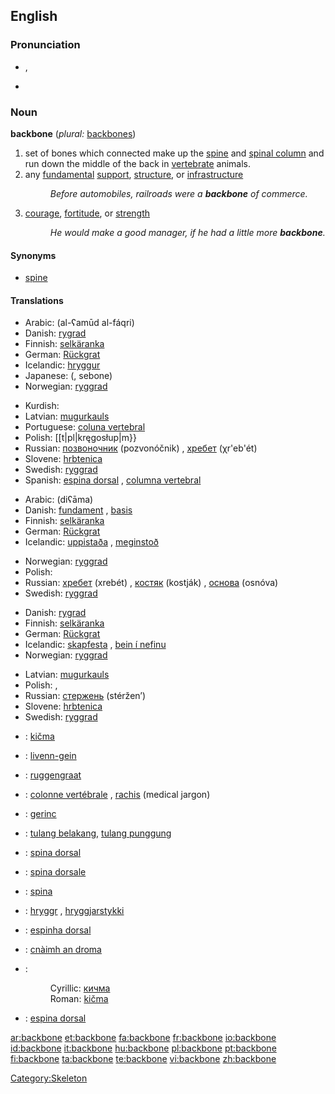 ==English==

===Pronunciation===
* {{IPA|/ˈbækˌbəʊn/}}, {{SAMPA|/"b{k%b@Un/}}
* {{audio|en-us-backbone.ogg|Audio (US)}}

===Noun===
'''backbone'''  (''plural:'' [[backbones]])

# set of bones which connected make up the [[spine]] and [[spinal column]] and run down the middle of the back in [[vertebrate]] animals.
# any [[fundamental]] [[support]], [[structure]], or [[infrastructure]]
#: ''Before automobiles, railroads were a '''backbone''' of commerce.''
# [[courage]], [[fortitude]], or [[strength]]
#: ''He would make a good manager, if he had a little more '''backbone'''.''

====Synonyms====
* [[spine]]

====Translations====
{{trans-top|set of bones which connected make up the spine and spinal column}}
* Arabic: {{ARchar|[[العمود الفقري]]}} (al-ʕamūd al-fáqri) {{m}}
* Danish: [[rygrad]] {{c}}
* Finnish: [[selkäranka]]
* German: [[Rückgrat]] {{n}}
* Icelandic: [[hryggur]] {{m}}
* Japanese: {{Jpan|[[背骨]]}} ({{Jpan|[[せぼね]]}}, sebone)
* Norwegian: [[ryggrad]] {{m|f}}
{{trans-mid}}
* Kurdish: {{KUchar|[[بڕبڕه‌]]}}
* Latvian: [[mugurkauls]] {{m}}
* Portuguese: [[coluna vertebral]] {{f}}
* Polish: [[t|pl|kręgosłup|m}}
* Russian: [[позвоночник]] (pozvonóčnik) {{m}}, [[хребет]] (χr'eb'ét) {{m}}
* Slovene: [[hrbtenica]] {{f}}
* Swedish: [[ryggrad]] {{c}}
* Spanish: [[espina dorsal]] {{f}}, [[columna vertebral]] {{f}}
{{trans-bottom}}

{{trans-top|any fundamental support, structure, or infrastructure}}
* Arabic: {{ARchar|[[دعامة]]}} (diʕāma) {{f}}
* Danish: [[fundament]] {{n}}, [[basis]] {{c}}
* Finnish: [[selkäranka]]
* German: [[Rückgrat]] {{n}}
* Icelandic: [[uppistaða]] {{f}}, [[meginstoð]] {{f}}
{{trans-mid}}
* Norwegian: [[ryggrad]] {{m|f}}
* Polish: {{t|pl|trzon|m}}
* Russian: [[хребет]] (xrebét) {{m}}, [[костяк]] (kostják) {{m}}, [[основа]] (osnóva) {{f}}
* Swedish: [[ryggrad]] {{c}}
{{trans-bottom}}

{{trans-top|courage, fortitude, or strength}}
* Danish: [[rygrad]] {{c}}
* Finnish: [[selkäranka]]
* German: [[Rückgrat]] {{n}}
* Icelandic: [[skapfesta]] {{f}}, [[bein í nefinu]] {{n}}
* Norwegian: [[ryggrad]] {{m|f}}
{{trans-mid}}
* Latvian: [[mugurkauls]] {{m}}
* Polish: {{t|pl|charakter}}, {{t|pl|kręgosłup|m}}
* Russian: [[стержень]] (stéržen’) {{m}}
* Slovene: [[hrbtenica]] {{f}}
* Swedish: [[ryggrad]] {{c}}
{{trans-bottom}}

{{checktrans}}

* {{ttbc|Bosnian}}: [[kičma]] {{f}}
* {{ttbc|Breton}}: [[livenn-gein]] {{f}}
* {{ttbc|Dutch}}: [[ruggengraat]] {{m}}
* {{ttbc|French}}: [[colonne vertébrale]] {{f}}, [[rachis]] {{m}} (medical jargon)
* {{ttbc|Hungarian}}: [[gerinc]]
* {{ttbc|Indonesian}}: [[tulang belakang]], [[tulang punggung]]
* {{ttbc|Interlingua}}: [[spina dorsal]]
* {{ttbc|Italian}}: [[spina dorsale]] {{f}}
* {{ttbc|Latin}}: [[spina]] {{f}}
* {{ttbc|Old Norse}}: [[hryggr]] {{m}}, [[hryggjarstykki]] {{n}}
* {{ttbc|Portuguese}}: [[espinha dorsal]] {{f}} {{italbrac|Brazil}}
* {{ttbc|Scottish Gaelic}}: [[cnàimh an droma]] {{m}}
* {{ttbc|Serbian}}:
*: Cyrillic: [[кичма]] {{f}}
*: Roman: [[kičma]] {{f}}
* {{ttbc|Spanish}}: [[espina dorsal]] {{f}}

[[Category:Skeleton]]

[[ar:backbone]]
[[et:backbone]]
[[fa:backbone]]
[[fr:backbone]]
[[io:backbone]]
[[id:backbone]]
[[it:backbone]]
[[hu:backbone]]
[[pl:backbone]]
[[pt:backbone]]
[[fi:backbone]]
[[ta:backbone]]
[[te:backbone]]
[[vi:backbone]]
[[zh:backbone]]